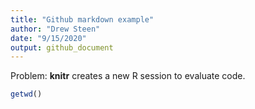 ```yaml
---
title: "Github markdown example"
author: "Drew Steen"
date: "9/15/2020"
output: github_document
---
```


Problem: **knitr** creates a new R session to evaluate code.

```r
getwd()
```


